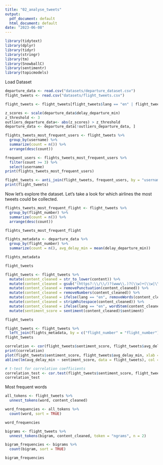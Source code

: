```yaml
---
title: "02_analyse_tweets"
output:
  pdf_document: default
  html_document: default
date: "2023-06-08"
---
```


```r
library(tidytext)
library(dplyr)
library(tidyr)
library(stringr)
library(tm)
library(SnowballC)
library(sentimentr)
library(topicmodels)
```

Load Dataset

```r
departure_data <- read.csv("datasets/departure_dataset.csv")
flight_tweets <- read.csv("datasets/flight_tweets.csv")
```

```r
flight_tweets <- flight_tweets[flight_tweets$lang == "en" | flight_tweets$lang == "de",]
```

```r
z_scores <- scale(departure_data$delay_departure_min)
z_threshold <- 3
outliers_departure_data<- abs(z_scores) > z_threshold
departure_data <- departure_data[!outliers_departure_data, ]
```

```r
flights_tweets_most_frequent_users <- flight_tweets %>%
  group_by(username) %>%
  summarize(count = n()) %>%
  arrange(desc(count))

frequent_users <- flights_tweets_most_frequent_users %>% 
  filter(count >= 3) %>% 
  select(username)
print(flights_tweets_most_frequent_users)

flight_tweets <- anti_join(flight_tweets, frequent_users, by = "username")
print(flight_tweets)

```

Now let's explore the dataset. Let's take a look for which airlines the most tweets could be collected.

```r
flights_tweets_most_frequent_flight <- flight_tweets %>%
  group_by(flight_number) %>%
  summarize(count = n()) %>%
  arrange(desc(count))

flights_tweets_most_frequent_flight
```

```r
flights_metadata <- departure_data %>%
  group_by(flight_number) %>%
  summarize(count = n(), avg_delay_min = mean(delay_departure_min)) 

flights_metadata
```

```r
flight_tweets
```

```r
flight_tweets <- flight_tweets %>%
  mutate(content_cleaned = str_to_lower(content)) %>%
  mutate(content_cleaned = gsub("(https?:\\/\\/)?(www\\.)?(\\w)+(\\w|\\.|\\/)*\\.(\\w)+(\\w|\\.|\\/|\\?|\\=|\\&)*", "", content_cleaned)) %>%
  mutate(content_cleaned = removePunctuation(content_cleaned)) %>%
  mutate(content_cleaned = removeNumbers(content_cleaned)) %>%
  mutate(content_cleaned = ifelse(lang == "en", removeWords(content_cleaned, stopwords("en")), removeWords(content_cleaned, stopwords("de")))) %>%
  mutate(content_cleaned = stripWhitespace(content_cleaned)) %>%
  mutate(content_cleaned = ifelse(lang == "en", wordStem(content_cleaned, language = "english"), wordStem(content_cleaned, language = "german"))) %>%
  mutate(sentiment_score = sentiment(content_cleaned)$sentiment)

flight_tweets
```

```r
flight_tweets <- flight_tweets %>%
  left_join(flights_metadata, by = c("flight_number" = "flight_number"))
flight_tweets
```


```r
correlation <- cor(flight_tweets$sentiment_score, flight_tweets$avg_delay_min, use = "complete.obs", method = "pearson")
print(correlation)
plot(flight_tweets$sentiment_score, flight_tweets$avg_delay_min, xlab = "Sentiment Score", ylab = "Average Delay (minutes)", main = "Scatter Plot of Sentiment Score vs. Average Delay")
abline(lm(avg_delay_min ~ sentiment_score, data = flight_tweets), col = "red")
```
```r
# t-test for correlation coefficients
correlation_test <- cor.test(flight_tweets$sentiment_score, flight_tweets$avg_delay_min, method = "pearson")
correlation_test
```

Most frequent words

```r
all_tokens <- flight_tweets %>%
  unnest_tokens(word, content_cleaned)

word_frequencies <- all_tokens %>%
  count(word, sort = TRUE)

word_frequencies
```

```r
bigrams <- flight_tweets %>%
  unnest_tokens(bigram, content_cleaned, token = "ngrams", n = 2)

bigram_frequencies <- bigrams %>%
  count(bigram, sort = TRUE)

bigram_frequencies
```


